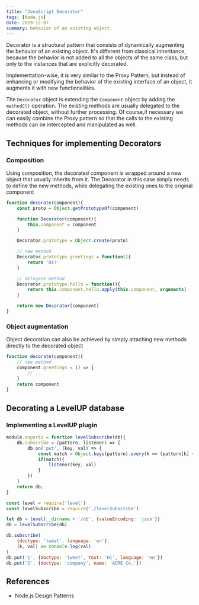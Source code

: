 ```yaml
---
title: "JavaScript Decorator"
tags: [Node.js]
date: 2019-12-07
summary: behavior of an existing object.
---
```


Decorator is a structural pattern that consists of dynamically augmenting the
behavior of an existing object. It's different from classical inheritance,
because the behavior is not added to all the objects of the same class, but only
to the instances that are explicitly decorated.

Implementation-wise, it is very similar to the Proxy Pattern, but instead of
enhancing or modifying the behavior of the existing interface of an object, it
augments it with new functionalities.

The `Decorator` object is extending the `Component` object by adding the
`methodC()` operation. The existing methods are usually delegated to the
decorated object, without further processing. Of course,if necessary we can
easily combine the Proxy pattern so that the calls to the existing methods can
be intercepted and manipulated as well.

## Techniques for implementing Decorators

### Composition

Using composition, the decorated component is wrapped around a new object that
usually inherits from it. The Decorator in this case simply needs to define the
new methods, while delegating the existing ones to the original component

```javascript
function decorate(component){
    const proto = Object.getPrototypeOf(component)

    function Decorator(component){
        this.component = component
    }

    Decorator.prototype = Object.create(proto)

    // new method
    Decorator.prototype.greetings = function(){
        return 'Hi!'
    }

    // delegate method
    Decorator.prototype.hello = function(){
        return this.component.hello.apply(this.component, arguments)
    }

    return new Decorator(component)
}
```

### Object augmentation

Object decoration can also be achieved by simply attaching new methods directly
to the decorated object

```javascript
function decorate(component){
    // new method
    component.greetings = () => {
        // ...
    }
    return component
}
```

## Decorating a LevelUP database

### Implementing a LevelUP plugin

```javascript
module.exports = function levelSubscribe(db){
    db.subscribe = (pattern, listener) => {
        db.on('put', (key, val) => {
            const match = Object.keys(pattern).every(k => (pattern[k] === val[k]))
            if(match){
                listener(key, val)
            }
        })
    }
    return db;
}
```

```javascript
const level = require('level')
const levelSubscribe = require('./levelSubscribe')

let db = level(__dirname + '/db', {valueEncoding: 'json'})
db = levelSubscribe(db)

db.subscribe(
    {doctype: 'tweet', language: 'en'},
    (k, val) => console.log(val)
)
db.put('1', {doctype: 'tweet', text: 'Hi', language: 'en'})
db.put('2', {doctype: 'company', name: 'ACME Co.'})
```

## References

- Node.js Design Patterns
